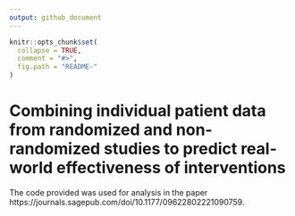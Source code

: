 ```yaml
---
output: github_document
---
```


<!-- README.md is generated from README.Rmd. Please edit that file -->

```r
knitr::opts_chunk$set(
  collapse = TRUE,
  comment = "#>",
  fig.path = "README-"
)
```

# Combining individual patient data from randomized and non-randomized studies to predict real-world effectiveness of interventions

The code provided was used for analysis in the paper https://journals.sagepub.com/doi/10.1177/09622802221090759.

